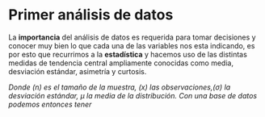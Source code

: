 # Primer análisis de datos
La **importancia** del análisis de datos es requerida para tomar decisiones y conocer muy bien lo que cada una de las variables nos esta indicando, es por esto que recurrimos a la **estadística** y hacemos uso de las distintas medidas de tendencia central ampliamente conocidas como media, desviación estándar, asimetría y curtosis.

\begin{align*}
    \bar{X}=& \frac{\sum \limits_{i=1}^{n} x_{i}}{n}\\
    Var(X)=& \frac{\sum \limits_{i=1}^{n} (x_{i} - \bar{x})^{2}}{n} \\
    Asimetría (Fisher)=& \frac{\mu^{3}}{\sigma^{3}} \\
    Curtosis= & \frac{\sum \limits_{i=1}^{n} (x_{i} - \bar{x})^{4}}{n\sigma^{2}}-3 
\end{align*}
_Donde (n) es el tamaño de la muestra, (x) las observaciones,$(\sigma)$ la desviación estándar, $\mu$ la media de la distribución. Con una base de datos podemos entonces tener_